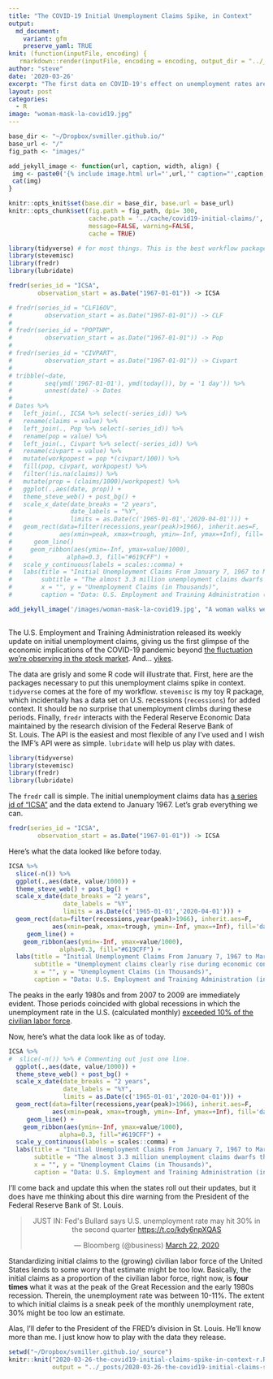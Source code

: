 ```yaml
---
title: "The COVID-19 Initial Unemployment Claims Spike, in Context"
output:
  md_document:
    variant: gfm
    preserve_yaml: TRUE
knit: (function(inputFile, encoding) {
   rmarkdown::render(inputFile, encoding = encoding, output_dir = "../_posts") })
author: "steve"
date: '2020-03-26'
excerpt: "The first data on COVID-19's effect on unemployment rates are out and... holy cow."
layout: post
categories:
  - R
image: "woman-mask-la-covid19.jpg"
---
```


```r

base_dir <- "~/Dropbox/svmiller.github.io/"
base_url <- "/"
fig_path <- "images/"

add_jekyll_image <- function(url, caption, width, align) {
 img <- paste0('{% include image.html url="',url,'" caption="',caption,'" width=',width,' align="',align,'" %}')
 cat(img)
}

knitr::opts_knit$set(base.dir = base_dir, base.url = base_url)
knitr::opts_chunk$set(fig.path = fig_path, dpi= 300,
                      cache.path = '../cache/covid19-initial-claims/',
                      message=FALSE, warning=FALSE,
                      cache = TRUE) 

library(tidyverse) # for most things. This is the best workflow package out there.
library(stevemisc)
library(fredr)
library(lubridate)

fredr(series_id = "ICSA",
        observation_start = as.Date("1967-01-01")) -> ICSA

# fredr(series_id = "CLF16OV",
#         observation_start = as.Date("1967-01-01")) -> CLF
# 
# fredr(series_id = "POPTHM",
#         observation_start = as.Date("1967-01-01")) -> Pop
# 
# fredr(series_id = "CIVPART",
#         observation_start = as.Date("1967-01-01")) -> Civpart
# 
# tribble(~date,
#         seq(ymd('1967-01-01'), ymd(today()), by = '1 day')) %>%
#         unnest(date) -> Dates
# 
# Dates %>%
#   left_join(., ICSA %>% select(-series_id)) %>%
#   rename(claims = value) %>%
#   left_join(., Pop %>% select(-series_id)) %>%
#   rename(pop = value) %>%
#   left_join(., Civpart %>% select(-series_id)) %>%
#   rename(civpart = value) %>%
#   mutate(workpopest = pop *(civpart/100)) %>%
#   fill(pop, civpart, workpopest) %>%
#   filter(!is.na(claims)) %>%
#   mutate(prop = (claims/1000)/workpopest) %>%
#   ggplot(.,aes(date, prop)) +
#   theme_steve_web() + post_bg() +
#   scale_x_date(date_breaks = "2 years",
#                date_labels = "%Y",
#                limits = as.Date(c('1965-01-01','2020-04-01'))) +
#   geom_rect(data=filter(recessions,year(peak)>1966), inherit.aes=F, 
#             aes(xmin=peak, xmax=trough, ymin=-Inf, ymax=+Inf), fill='darkgray', alpha=0.8) +
#      geom_line() 
#     geom_ribbon(aes(ymin=-Inf, ymax=value/1000),
#               alpha=0.3, fill="#619CFF") +
#   scale_y_continuous(labels = scales::comma) +
#   labs(title = "Initial Unemployment Claims From January 7, 1967 to March 21, 2020",
#        subtitle = "The almost 3.3 million unemployment claims dwarfs the unemployment effects of the major recessions in the data.",
#        x = "", y = "Unemployment Claims (in Thousands)",
#        caption = "Data: U.S. Employment and Training Administration (initial claims), National Bureau of Economic Research (recessions).") 

```

```r
 
add_jekyll_image('/images/woman-mask-la-covid19.jpg', "A woman walks wearing a mask to protect herself from the novel coronavirus (COVID-19) in front of a closed theater in Koreatown, Los Angeles, on March 21, 2020. (AFP, GETTY IMAGES)", "400", "right")
 
```

The U.S. Employment and Training Administration released its weekly update on initial unemployment claims, giving us the first glimpse of the economic implications of the COVID-19 pandemic beyond [the fluctuation we're observing in the stock market](http://svmiller.com/blog/2020/03/dow-jones-no-good-very-bad-day/). And... [yikes](https://www.cnn.com/2020/03/26/economy/unemployment-benefits-coronavirus/index.html).

The data are grisly and some R code will illustrate that. First, here are the packages necessary to put this unemployment claims spike in context. `tidyverse` comes at the fore of my workflow. `stevemisc` is my toy R package, which incidentally has a data set on U.S. recessions (`recessions`) for added context. It should be no surprise that unemployment climbs during these periods. Finally, `fredr` interacts with the Federal Reserve Economic Data maintained by the research division of the Federal Reserve Bank of St. Louis. The API is the easiest and most flexible of any I've used and I wish the IMF's API were as simple. `lubridate` will help us play with dates.

```r
library(tidyverse)
library(stevemisc)
library(fredr)
library(lubridate)
```

The `fredr` call is simple. The initial unemployment claims data has [a series id of "ICSA"](https://fred.stlouisfed.org/series/ICSA) and the data extend to January 1967. Let's grab everything we can.

```r
fredr(series_id = "ICSA",
        observation_start = as.Date("1967-01-01")) -> ICSA
```

Here's what the data looked like before today.

```r

ICSA %>%
  slice(-n()) %>%
  ggplot(.,aes(date, value/1000)) +
  theme_steve_web() + post_bg() +
  scale_x_date(date_breaks = "2 years",
               date_labels = "%Y",
               limits = as.Date(c('1965-01-01','2020-04-01'))) +
  geom_rect(data=filter(recessions,year(peak)>1966), inherit.aes=F, 
            aes(xmin=peak, xmax=trough, ymin=-Inf, ymax=+Inf), fill='darkgray', alpha=0.8) +
     geom_line() +
    geom_ribbon(aes(ymin=-Inf, ymax=value/1000),
              alpha=0.3, fill="#619CFF") +
  labs(title = "Initial Unemployment Claims From January 7, 1967 to March 14, 2020",
       subtitle = "Unemployment claims clearly rise during economic contractions with peaks observed during the early 1980s global recession and the Great Recession from 2007-2009.",
       x = "", y = "Unemployment Claims (in Thousands)",
       caption = "Data: U.S. Employment and Training Administration (initial claims), National Bureau of Economic Research (recessions).") 
```

The peaks in the early 1980s and from 2007 to 2009 are immediately evident. Those periods coincided with global recessions in which the unemployment rate in the U.S. (calculated monthly) [exceeded 10% of the civilian labor force](https://fred.stlouisfed.org/series/UNRATE). 

Now, here's what the data look like as of today.

```r

ICSA %>%
#  slice(-n()) %>% # Commenting out just one line.
  ggplot(.,aes(date, value/1000)) +
  theme_steve_web() + post_bg() +
  scale_x_date(date_breaks = "2 years",
               date_labels = "%Y",
               limits = as.Date(c('1965-01-01','2020-04-01'))) +
  geom_rect(data=filter(recessions,year(peak)>1966), inherit.aes=F, 
            aes(xmin=peak, xmax=trough, ymin=-Inf, ymax=+Inf), fill='darkgray', alpha=0.8) +
     geom_line() +
    geom_ribbon(aes(ymin=-Inf, ymax=value/1000),
              alpha=0.3, fill="#619CFF") +
  scale_y_continuous(labels = scales::comma) +
  labs(title = "Initial Unemployment Claims From January 7, 1967 to March 21, 2020",
       subtitle = "The almost 3.3 million unemployment claims dwarfs the unemployment effects of the major recessions in the data.",
       x = "", y = "Unemployment Claims (in Thousands)",
       caption = "Data: U.S. Employment and Training Administration (initial claims), National Bureau of Economic Research (recessions).") 
```

I'll come back and update this when the states roll out their updates, but it does have me thinking about this dire warning from the President of the Federal Reserve Bank of St. Louis.

<center>
<blockquote class="twitter-tweet" data-lang="en"><p lang="en" dir="ltr">JUST IN: Fed&#39;s Bullard says U.S. unemployment rate may hit 30% in the second quarter <a href="https://t.co/kdy6npXQAS">https://t.co/kdy6npXQAS</a></p>&mdash; Bloomberg (@business) <a href="https://twitter.com/business/status/1241812970549755905?ref_src=twsrc%5Etfw">March 22, 2020</a></blockquote>
<script async src="https://platform.twitter.com/widgets.js" charset="utf-8"></script></center>

Standardizing initial claims to the (growing) civilian labor force of the United States lends to some worry that estimate might be too low. Basically, the initial claims as a proportion of the civilian labor force, right now, is **four times** what it was at the peak of the Great Recession and the early 1980s recession. Therein, the unemployment rate was between 10-11%. The extent to which initial claims is a sneak peek of the monthly unemployment rate, 30% might be too low an estimate.

Alas, I'll defer to the President of the FRED's division in St. Louis. He'll know more than me. I just know how to play with the data they release.




```r
setwd("~/Dropbox/svmiller.github.io/_source")
knitr::knit("2020-03-26-the-covid19-initial-claims-spike-in-context-r.Rmd",
            output = "../_posts/2020-03-26-the-covid19-initial-claims-spike-in-context-r.md")

```
